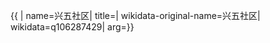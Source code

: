 {{ {{{1|PRC admin/showdata}}}|
name=兴五社区|
title=|
wikidata-original-name=兴五社区|
wikidata=q106287429|
arg={{{arg|}}}}}